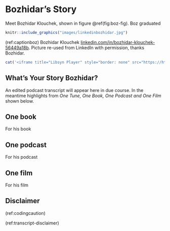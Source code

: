 # Bozhidar's Story {#bozhidar}

Meet Bozhidar Klouchek, shown in figure \@ref(fig:boz-fig). Boz graduated

```r
knitr::include_graphics("images/linkedinbozhidar.jpg")
```
(ref:captionboz) Bozhidar Klouchek [linkedin.com/in/bozhidar-klouchek-56449a18b](https://www.linkedin.com/in/bozhidar-klouchek-56449a18b/). Picture re-used from LinkedIn with permission, thanks Bozhidar.

```r
cat('<iframe title="Libsyn Player" style="border: none" src="https://html5-player.libsyn.com/embed/episode/id/32350182/height/90/theme/custom/thumbnail/yes/direction/forward/render-playlist/no/custom-color/000000/" height="90" width="100%" scrolling="no"  allowfullscreen="" webkitallowfullscreen="true" mozallowfullscreen="true" allowfullscreen="true" msallowfullscreen="true" style="border: none;"></iframe>')
```

## What's Your Story Bozhidar? {#boz-story}

An edited podcast transcript will appear here in due course. In the meantime highlights from *One Tune, One Book, One Podcast and One Film* shown below.


## One book {#boz-book}

For his book

## One podcast {#boz-podcast}

For his podcast 

## One film {#boz-film}

For his film 

## Disclaimer  


::: {.rmdcaution}

(ref:codingcaution)

(ref:transcript-disclaimer)  

:::
